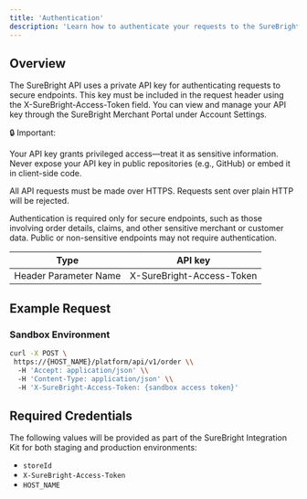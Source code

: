 ```yaml
---
title: 'Authentication'
description: 'Learn how to authenticate your requests to the SureBright API'
---
```


## Overview

The SureBright API uses a private API key for authenticating requests to secure endpoints. This key must be included in the request header using the X-SureBright-Access-Token field. You can view and manage your API key through the SureBright Merchant Portal under Account Settings.

<Note>
🔒 Important: 

Your API key grants privileged access—treat it as sensitive information. Never expose your API key in public repositories (e.g., GitHub) or embed it in client-side code.
</Note>

All API requests must be made over HTTPS. Requests sent over plain HTTP will be rejected.


Authentication is required only for secure endpoints, such as those involving order details, claims, and other sensitive merchant or customer data. Public or non-sensitive endpoints may not require authentication.

| Type |  API key
|------|----------------------|
| Header Parameter Name | X-SureBright-Access-Token |

## Example Request

### Sandbox Environment

```bash
curl -X POST \
 https://{HOST_NAME}/platform/api/v1/order \\
  -H 'Accept: application/json' \\
  -H 'Content-Type: application/json' \\
  -H 'X-SureBright-Access-Token: {sandbox access token}'

```

## Required Credentials

The following values will be provided as part of the SureBright Integration Kit for both staging and production environments:

- `storeId`
- `X-SureBright-Access-Token`
- `HOST_NAME`

